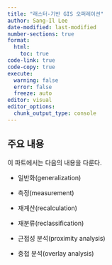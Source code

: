 ```yaml
---
title: "래스터-기반 GIS 오퍼레이션"
author: Sang-Il Lee
date-modified: last-modified
number-sections: true
format: 
  html: 
    toc: true
code-link: true
code-copy: true
execute: 
  warning: false
  error: false
  freeze: auto
editor: visual
editor_options: 
  chunk_output_type: console
---
```


## 주요 내용

이 파트에서는 다음의 내용을 다룬다.

-   일반화(generalization)

-   측정(measurement)

-   재계산(recalculation)

-   재분류(reclassification)

-   근접성 분석(proximity analysis)

-   중첩 분석(overlay analysis)
